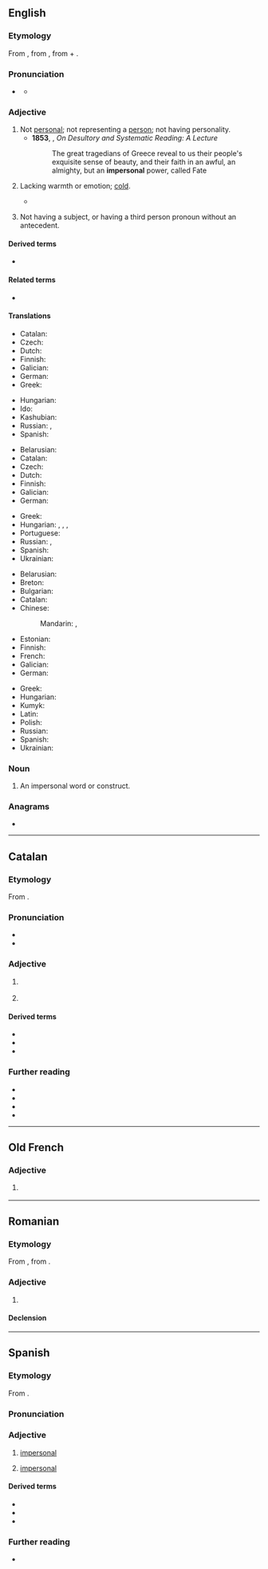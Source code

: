 ==English==

===Etymology===
From {{bor|en|fr|impersonnel}}, from {{der|en|la|impersōnālis}}, from {{m|la|im-||not}} + {{m|la|persōnālis||personal}}.

===Pronunciation===
* {{a|GA}} {{IPA|en|/ɪmˈpɝsənəl/}}
** {{audio|en|LL-Q1860 (eng)-Vealhurl-impersonal.wav|Audio (UK)}}

===Adjective===
{{en-adj}}

# Not [[personal]]; not representing a [[person]]; not having personality.
#* '''1853''', {{w|James Stephen (civil servant)|James Stephen}}, ''On Desultory and Systematic Reading: A Lecture''
#*: The great tragedians of Greece reveal to us their people's exquisite sense of beauty, and their faith in an awful, an almighty, but an '''impersonal''' power, called Fate
# Lacking warmth or emotion; [[cold]].
#: {{ux|en|She sounded '''impersonal''' as she gave her report of the Nazi death camps.}}
#* {{quote-book|1=en|year=1887|author=H. Rider Haggard|authorlink=H. Rider Haggard|title=She: A History of Adventure|url=http://www.gutenberg.org/files/3155/3155-0.txt|passage=And now it appeared that there was a mysterious Queen clothed by rumour with dread and wonderful attributes, and commonly known by the '''impersonal''', but, to my mind, rather awesome title of ''She''.}}
# {{lb|en|grammar|of a verb or other word}} Not having a subject, or having a third person pronoun without an antecedent.
#: {{syn|en|monopersonal|unipersonal}}
#: {{ux|en|The verb “rain” is '''impersonal''' in sentences like “It’s raining.”}}

====Derived terms====
* {{l|en|impersonal verb}}

====Related terms====
* {{l|en|personal}}

====Translations====
{{trans-top|not representing a person}}
* Catalan: {{t|ca|impersonal}}
* Czech: {{t|cs|neosobní}}
* Dutch: {{t+|nl|onpersoonlijk}}
* Finnish: {{t|fi|persoonaton}}
* Galician: {{t|gl|impersoal}}
* German: {{t+|de|unpersönlich}}
* Greek: {{t+|el|απρόσωπος}}
{{trans-mid}}
* Hungarian: {{t+|hu|személytelen}}
* Ido: {{t+|io|nepersonala}}
* Kashubian: {{t|csb|bezòsobòwi}}
* Russian: {{t+|ru|безли́чный}}, {{t+|ru|обезли́ченный}}
* Spanish: {{t+|es|impersonal}}
{{trans-bottom}}

{{trans-top|lacking warmth or emotion}}
* Belarusian: {{t|be|бязлі́кі}}
* Catalan: {{t|ca|impersonal}}
* Czech: {{t|cs|neosobní}}
* Dutch: {{t+|nl|onpersoonlijk}}
* Finnish: {{t|fi|persoonaton}}
* Galician: {{t|gl|impersoal}}
* German: {{t+|de|unpersönlich}}
{{trans-mid}}
* Greek: {{t+|el|απρόσωπος}}
* Hungarian: {{t+|hu|személytelen}}, {{t+|hu|közömbös}}, {{t+|hu|érzéketlen}}, {{t+|hu|rideg}}
* Portuguese: {{t+|pt|impessoal}}
* Russian: {{t+|ru|отчуждённый}}, {{t+|ru|безли́кий}}
* Spanish: {{t+|es|impersonal}}
* Ukrainian: {{t+|uk|безли́кий}}
{{trans-bottom}}

{{trans-top|grammar}}
* Belarusian: {{t|be|безасабо́вы}}
* Breton: {{t+|br|dic'hour}}
* Bulgarian: {{t+|bg|безли́чен}}
* Catalan: {{t|ca|impersonal}}
* Chinese:
*: Mandarin: {{t+|cmn|無人稱}}, {{t+|cmn|无人称|tr=wúrénchēng}}
* Estonian: {{t|et|umbisikuline}}
* Finnish: {{t|fi|persoonaton}}
* French: {{t+|fr|impersonnel}}
* Galician: {{t|gl|impersoal}}
* German: {{t+|de|unpersönlich}}
{{trans-mid}}
* Greek: {{t+|el|απρόσωπος}}
* Hungarian: {{t+|hu|személytelen}}
* Kumyk: {{t|kum|бетсиз|tr=betsiz}}
* Latin: {{t|la|impersonalis}}
* Polish: {{t+|pl|bezosobowy}}
* Russian: {{t+|ru|безли́чный}}
* Spanish: {{t+|es|impersonal}}
* Ukrainian: {{t+|uk|безособо́вий}}
{{trans-bottom}}

===Noun===
{{en-noun}}

# {{lb|en|grammar}} An impersonal word or construct.

===Anagrams===
* {{anagrams|en|a=aeilmnoprs|mailperson|prolamines}}

----

==Catalan==

===Etymology===
From {{der|ca|la|impersōnālis}}.

===Pronunciation===
* {{ca-IPA}}
* {{rhymes|ca|al}}

===Adjective===
{{ca-adj|mf}}

# {{l|en|impersonal}} {{gloss|not representing a person}}
#: {{ant|ca|personal}}
# {{lb|ca|grammar}} {{l|en|impersonal}} {{gloss|not having a subject}}

====Derived terms====
* {{l|ca|impersonalitat}}
* {{l|ca|impersonalitzar}}
* {{l|ca|impersonalment}}

===Further reading===
* {{R:IEC2}}
* {{R:GDLC}}
* {{R:DNV}}
* {{R:DCVB}}

----

==Old French==

===Adjective===
{{fro-adj}}

# {{lb|fro|grammar}} {{l|en|impersonal}}

----

==Romanian==

===Etymology===
From {{bor|ro|fr|impersonnel}}, from {{der|ro|la|impersonalis}}.

===Adjective===
{{ro-adj}}

# {{l|en|impersonal}}

====Declension====
{{ro-decl-adj}}

----

==Spanish==

===Etymology===
From {{der|es|la|impersōnālis}}.

===Pronunciation===
{{es-IPA}}

===Adjective===
{{es-adj}}

# [[#English|impersonal]] {{gloss|not representing a person}}
#: {{ant|es|personal}}
# {{lb|es|grammar}} [[#English|impersonal]] {{gloss|not having a subject}}

====Derived terms====
* {{l|es|impersonalidad}}
* {{l|es|impersonalizar}}
* {{l|es|impersonalmente}}

===Further reading===
* {{R:DRAE}}
